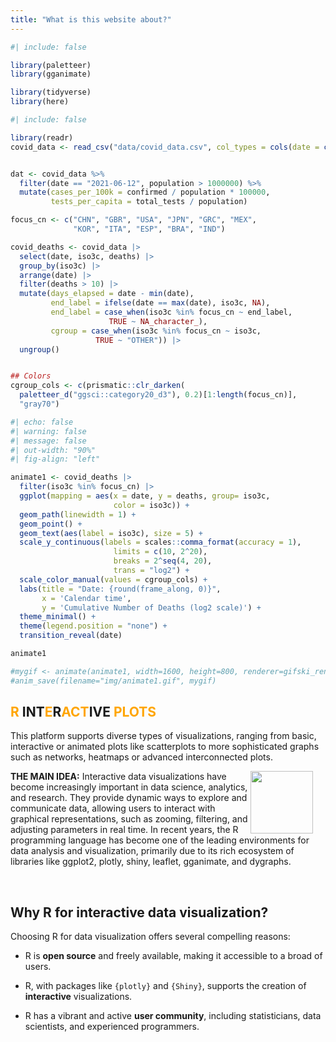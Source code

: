 ```yaml
---
title: "What is this website about?"
---
```



```r
#| include: false

library(paletteer)
library(gganimate)

library(tidyverse)
library(here)
```


```r
#| include: false

library(readr)
covid_data <- read_csv("data/covid_data.csv", col_types = cols(date = col_date(format = "%m/%d/%Y")))


dat <- covid_data %>%
  filter(date == "2021-06-12", population > 1000000) %>%
  mutate(cases_per_100k = confirmed / population * 100000,
         tests_per_capita = total_tests / population)

focus_cn <- c("CHN", "GBR", "USA", "JPN", "GRC", "MEX",
              "KOR", "ITA", "ESP", "BRA", "IND")

covid_deaths <- covid_data |> 
  select(date, iso3c, deaths) |> 
  group_by(iso3c) |> 
  arrange(date) |> 
  filter(deaths > 10) |> 
  mutate(days_elapsed = date - min(date),
         end_label = ifelse(date == max(date), iso3c, NA),
         end_label = case_when(iso3c %in% focus_cn ~ end_label,
                      TRUE ~ NA_character_),
         cgroup = case_when(iso3c %in% focus_cn ~ iso3c,
                   TRUE ~ "OTHER")) |>  
  ungroup()


## Colors
cgroup_cols <- c(prismatic::clr_darken(
  paletteer_d("ggsci::category20_d3"), 0.2)[1:length(focus_cn)],
  "gray70")

```




::: {.grid}

::: {.g-col-12 .g-col-md-6}

```r
#| echo: false
#| warning: false
#| message: false
#| out-width: "90%"
#| fig-align: "left"

animate1 <- covid_deaths |>  
  filter(iso3c %in% focus_cn) |>  
  ggplot(mapping = aes(x = date, y = deaths, group= iso3c, 
                       color = iso3c)) +
  geom_path(linewidth = 1) +
  geom_point() +
  geom_text(aes(label = iso3c), size = 5) +
  scale_y_continuous(labels = scales::comma_format(accuracy = 1),
                       limits = c(10, 2^20),
                       breaks = 2^seq(4, 20),
                       trans = "log2") +
  scale_color_manual(values = cgroup_cols) +
  labs(title = "Date: {round(frame_along, 0)}", 
       x = 'Calendar time', 
       y = 'Cumulative Number of Deaths (log2 scale)') +
  theme_minimal() +
  theme(legend.position = "none") +
  transition_reveal(date) 

animate1

#mygif <- animate(animate1, width=1600, height=800, renderer=gifski_renderer(loop=FALSE))  
#anim_save(filename="img/animate1.gif", mygif)
```

:::



::: {.g-col-12 .g-col-md-6}

## <span style="color:orange;">R</span> INT<span style="color:orange;">E</span>R<span style="color:orange;">ACT</span>IVE <span style="color:orange;">PLOTS</span>

This platform supports diverse types of visualizations, ranging from basic, interactive or animated plots like scatterplots to more sophisticated graphs such as networks, heatmaps or advanced interconnected plots. 


:::
  
:::



![](img/pic1.png){style="float: right; margin-right: 20px;" fig-align="left" width="100"}


**THE MAIN IDEA:** Interactive data visualizations have become increasingly important in data science, analytics, and research. They provide dynamic ways to explore and communicate data, allowing users to interact with graphical representations, such as zooming, filtering, and adjusting parameters in real time. In recent years, the R programming language has become one of the leading environments for data analysis and visualization, primarily due to its rich ecosystem of libraries like ggplot2, plotly, shiny, leaflet, gganimate, and dygraphs.


:::{#me}

<br>

## Why R for interactive data visualization?

Choosing R for data visualization offers several compelling reasons:

- R is **open source** and freely available, making it accessible to a broad of users.

-  R, with packages like `{plotly}` and `{Shiny}`, supports the creation of **interactive** visualizations.

- R has a vibrant and active **user community**, including statisticians, data scientists, and experienced programmers.

:::



